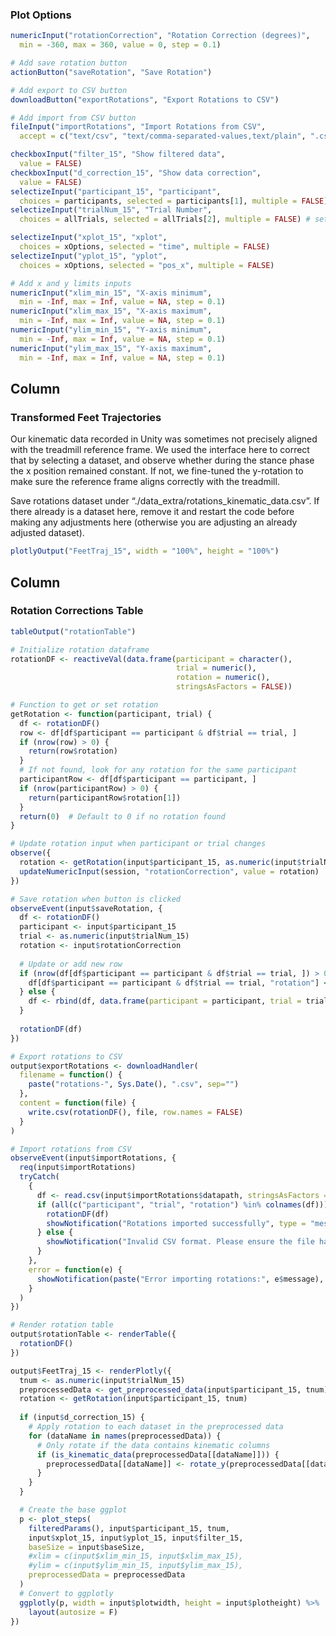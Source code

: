 ### Plot Options
```r
numericInput("rotationCorrection", "Rotation Correction (degrees)",
  min = -360, max = 360, value = 0, step = 0.1)

# Add save rotation button
actionButton("saveRotation", "Save Rotation")

# Add export to CSV button
downloadButton("exportRotations", "Export Rotations to CSV")

# Add import from CSV button
fileInput("importRotations", "Import Rotations from CSV",
  accept = c("text/csv", "text/comma-separated-values,text/plain", ".csv"))

checkboxInput("filter_15", "Show filtered data",
  value = FALSE)
checkboxInput("d_correction_15", "Show data correction",
  value = FALSE)
selectizeInput("participant_15", "participant",
  choices = participants, selected = participants[1], multiple = FALSE)
selectizeInput("trialNum_15", "Trial Number",
  choices = allTrials, selected = allTrials[2], multiple = FALSE) # set to trial 2 so that if practice is filtered out, it still plots

selectizeInput("xplot_15", "xplot",
  choices = xOptions, selected = "time", multiple = FALSE)
selectizeInput("yplot_15", "yplot",
  choices = xOptions, selected = "pos_x", multiple = FALSE)

# Add x and y limits inputs
numericInput("xlim_min_15", "X-axis minimum",
  min = -Inf, max = Inf, value = NA, step = 0.1)
numericInput("xlim_max_15", "X-axis maximum",
  min = -Inf, max = Inf, value = NA, step = 0.1)
numericInput("ylim_min_15", "Y-axis minimum",
  min = -Inf, max = Inf, value = NA, step = 0.1)
numericInput("ylim_max_15", "Y-axis maximum",
  min = -Inf, max = Inf, value = NA, step = 0.1)
```

Column
--------------------------------------------
### Transformed Feet Trajectories {data-height=1500}
Our kinematic data recorded in Unity was sometimes not precisely aligned with the treadmill reference frame. We used the interface here to correct that by selecting a dataset, and observe whether during the stance phase the x position remained constant. If not, we fine-tuned the y-rotation to make sure the reference frame aligns correctly with the treadmill.

Save rotations dataset under "./data_extra/rotations_kinematic_data.csv". If there already is a dataset here, remove it and restart the code before making any adjustments here (otherwise you are adjusting an already adjusted dataset).
```r
plotlyOutput("FeetTraj_15", width = "100%", height = "100%")
```

Column
--------------------------------------------
### Rotation Corrections Table
```r
tableOutput("rotationTable")
```

```r
# Initialize rotation dataframe
rotationDF <- reactiveVal(data.frame(participant = character(),
                                     trial = numeric(),
                                     rotation = numeric(),
                                     stringsAsFactors = FALSE))

# Function to get or set rotation
getRotation <- function(participant, trial) {
  df <- rotationDF()
  row <- df[df$participant == participant & df$trial == trial, ]
  if (nrow(row) > 0) {
    return(row$rotation)
  }
  # If not found, look for any rotation for the same participant
  participantRow <- df[df$participant == participant, ]
  if (nrow(participantRow) > 0) {
    return(participantRow$rotation[1])
  }
  return(0)  # Default to 0 if no rotation found
}

# Update rotation input when participant or trial changes
observe({
  rotation <- getRotation(input$participant_15, as.numeric(input$trialNum_15))
  updateNumericInput(session, "rotationCorrection", value = rotation)
})

# Save rotation when button is clicked
observeEvent(input$saveRotation, {
  df <- rotationDF()
  participant <- input$participant_15
  trial <- as.numeric(input$trialNum_15)
  rotation <- input$rotationCorrection
  
  # Update or add new row
  if (nrow(df[df$participant == participant & df$trial == trial, ]) > 0) {
    df[df$participant == participant & df$trial == trial, "rotation"] <- rotation
  } else {
    df <- rbind(df, data.frame(participant = participant, trial = trial, rotation = rotation))
  }
  
  rotationDF(df)
})

# Export rotations to CSV
output$exportRotations <- downloadHandler(
  filename = function() {
    paste("rotations-", Sys.Date(), ".csv", sep="")
  },
  content = function(file) {
    write.csv(rotationDF(), file, row.names = FALSE)
  }
)

# Import rotations from CSV
observeEvent(input$importRotations, {
  req(input$importRotations)
  tryCatch(
    {
      df <- read.csv(input$importRotations$datapath, stringsAsFactors = FALSE)
      if (all(c("participant", "trial", "rotation") %in% colnames(df))) {
        rotationDF(df)
        showNotification("Rotations imported successfully", type = "message")
      } else {
        showNotification("Invalid CSV format. Please ensure the file has 'participant', 'trial', and 'rotation' columns.", type = "error")
      }
    },
    error = function(e) {
      showNotification(paste("Error importing rotations:", e$message), type = "error")
    }
  )
})

# Render rotation table
output$rotationTable <- renderTable({
  rotationDF()
})

output$FeetTraj_15 <- renderPlotly({
  tnum <- as.numeric(input$trialNum_15)
  preprocessedData <- get_preprocessed_data(input$participant_15, tnum) 
  rotation <- getRotation(input$participant_15, tnum)
  
  if (input$d_correction_15) {
    # Apply rotation to each dataset in the preprocessed data
    for (dataName in names(preprocessedData)) {
      # Only rotate if the data contains kinematic columns
      if (is_kinematic_data(preprocessedData[[dataName]])) {
        preprocessedData[[dataName]] <- rotate_y(preprocessedData[[dataName]], rotation)
      }
    }
  }

  # Create the base ggplot
  p <- plot_steps(
    filteredParams(), input$participant_15, tnum,
    input$xplot_15, input$yplot_15, input$filter_15, 
    baseSize = input$baseSize,
    #xlim = c(input$xlim_min_15, input$xlim_max_15),
    #ylim = c(input$ylim_min_15, input$ylim_max_15),
    preprocessedData = preprocessedData
  )
  # Convert to ggplotly
  ggplotly(p, width = input$plotwidth, height = input$plotheight) %>%
    layout(autosize = F)
})
```